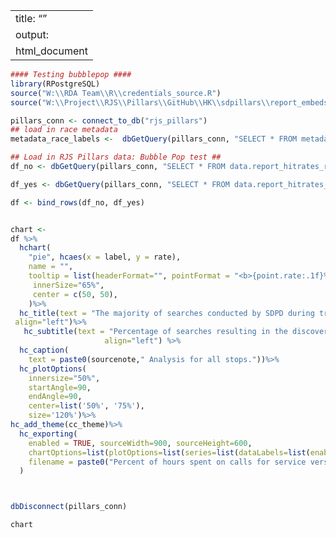 
---
title: ""
output:
  html_document
---
<!-- link to Google Font -->
<link href="https://fonts.googleapis.com/css2?family=Inter:wght@100;200;300;400;500;600;700;800;900&display=swap" rel="stylesheet">

```r

#### Testing bubblepop ####
library(RPostgreSQL)
source("W:\\RDA Team\\R\\credentials_source.R")
source("W:\\Project\\RJS\\Pillars\\GitHub\\HK\\sdpillars\\report_embeds\\chart_functions.R")

pillars_conn <- connect_to_db("rjs_pillars")
## load in race metadata
metadata_race_labels <-  dbGetQuery(pillars_conn, "SELECT * FROM metadata_race_labels") %>% select(race_base, race_label_short, race_label_long)

## Load in RJS Pillars data: Bubble Pop test ##
df_no <- dbGetQuery(pillars_conn, "SELECT * FROM data.report_hitrates_race_person") %>% filter(race=="total")  %>% mutate(label = "No Contraband or Evidence Found") %>% rename(count = no_contraband_count, rate = no_contraband_prc_rate)

df_yes <- dbGetQuery(pillars_conn, "SELECT * FROM data.report_hitrates_race_person") %>% filter(race=="total")  %>% mutate(label = "Contraband or Evidence Found", count = stop_count - no_contraband_count, rate = 100-no_contraband_prc_rate) %>% select(-no_contraband_count, -no_contraband_prc_rate)

df <- bind_rows(df_no, df_yes)


chart <- 
df %>%
  hchart(
    "pie", hcaes(x = label, y = rate),
    name = "",
    tooltip = list(headerFormat="", pointFormat = "<b>{point.rate:.1f}%</b> of stops result in <b>{point.label}</b>, or a total of {point.count:,.1f} stops"),
     innerSize="65%",
     center = c(50, 50), 
    )%>% 
  hc_title(text = "The majority of searches conducted by SDPD during traffic stops yield no evidence or contraband.",
 align="left")%>%
   hc_subtitle(text = "Percentage of searches resulting in the discovery of contraband/evidence compared to those where no contraband/evidence was found.",
                     align="left") %>%
  hc_caption(
    text = paste0(sourcenote," Analysis for all stops."))%>%
  hc_plotOptions(
    innersize="50%", 
    startAngle=90, 
    endAngle=90,
    center=list('50%', '75%'),
    size='120%')%>%
hc_add_theme(cc_theme)%>%
  hc_exporting(
    enabled = TRUE, sourceWidth=900, sourceHeight=600, 
    chartOptions=list(plotOptions=list(series=list(dataLabels=list(enabled=TRUE, format='{point.hours_rate_cap:.1f}%')))),
    filename = paste0("Percent of hours spent on calls for service versus officer-initiated stops","_Catalyst California, catalystcalifornia.org, 2023.")
  )



dbDisconnect(pillars_conn)
```

```r
chart
```

<script>
  widg = document.getElementsByClassName('html-widget'); //find widgets
  for (let i = 0; i < widg.length; i++) { //loop through
    document.getElementsByClassName('highchart')[i].style.width = '100%'; //adjust width
    document.getElementsByClassName('highchart')[i].style.height = '100%'; //adjust height
  }
</script>
